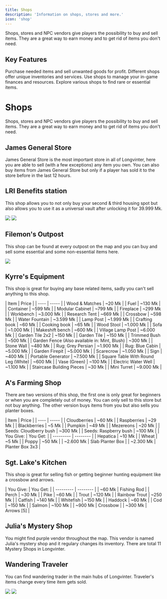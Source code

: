 ```yaml
---
title: Shops
description: 'Information on shops, stores and more.'
icon: 'shop'
---
```


Shops, stores and NPC vendors give players the possibility to buy and sell items. They are a great way to earn money and to get rid of items you don't need.

## Key Features

<CardGroup cols={2}>
  <Card title="Buy and Sell" icon="arrow-right-arrow-left">
    Purchase needed items and sell unwanted goods for profit.
  </Card>
  <Card title="Specialized Vendors" icon="store">
    Different shops offer unique inventories and services.
  </Card>
  <Card title="Economy Management" icon="coins">
    Use shops to manage your in-game finances and resources.
  </Card>
  <Card title="Item Discovery" icon="magnifying-glass">
    Explore various shops to find rare or essential items.
  </Card>
</CardGroup>

# Shops

Shops, stores and NPC vendors give players the possibility to buy and sell items. They are a great way to earn money and to get rid of items you don't need.

## James General Store

James General Store is the most important store in all of Longvinter, here you are able to sell (with a few exceptions) any item you own. You can also buy items from James General Store but only if a player has sold it to the store before in the last 12 hours.

## LRI Benefits station

This shop allows you to not only buy your second & third housing spot but also allows you to use it as a universal vault after unlocking it for 39.999 Mk.


<Accordion title="Listings & Universal Vault:">
<Tabs>
<Tab title="Shop's Inventory:">
<img
  style={{ borderRadius: '0.5rem' }}
  src="https://uo.uuvana.com/longvinter/assets/img/LRI.png"
/>
</Tab>


<Tab title="Universal Vault Preview">
<img
  style={{ borderRadius: '0.5rem' }}
  src="https://i.imgur.com/yqi7Gqv.png"
/>
</Tab>
</Tabs>
</Accordion>

## Filemon's Outpost

This shop can be found at every outpost on the map and you can buy and sell some essential and some non-essential items here.

<Accordion title="Shop's Inventory:">
<img
  style={{ borderRadius: '0.5rem' }}
  src="https://i.imgur.com/rMT4PNL.png"
/>
</Accordion>

## Kyrre's Equipment

This shop is great for buying any base related items, sadly you can't sell anything to this shop.

<Accordion title="Shop's Inventory:">
| Item | Price |
| ---- | ----- |
| Wood & Matches | ~20 Mk |
| Fuel | ~130 Mk |
| Container | ~599 Mk |
| Modular Cabinet | ~799 Mk |
| Fireplace | ~299 Mk |
| Workbench | ~3.000 Mk |
| Research Tent | ~669 Mk |
| Crossbow | ~598 Mk |
| Water Fountain | ~3.599 Mk |
| Lamp Post | ~1.999 Mk |
| Crafting book | ~60 Mk |
| Cooking book | ~65 Mk |
| Wood Stool | ~1.000 Mk |
| Sofa | ~1.000 Mk |
| Makeshift bench | ~600 Mk |
| Village Lamp Post | ~6.000 Mk |
| Garden Tile 2x2 | ~150 Mk |
| Garden Tile | ~150 Mk |
| Trimmed Bush | ~500 Mk |
| Garden Fence (Also available in: Mint, Blush) | ~300 Mk |
| Stone Wall | ~480 Mk |
| Rug: Grey Persian | ~1.900 Mk |
| Rug: Blue Cabin | ~5.000 Mk |
| Garden Firepit | ~5.000 Mk |
| Scarecrow | ~1.050 Mk |
| Sign | ~400 Mk |
| Portable Generator | ~7.500 Mk |
| Square Table With Round Leg (White) | ~600 Mk |
| Vase (Green) | ~100 Mk |
| Electric Water Well | ~1.100 Mk |
| Staircase Building Pieces | ~30 Mk |
| Mini Turret | ~9.000 Mk |

</Accordion>

## A's Farming Shop

There are two versions of this shop, the first one is only great for beginners or when you are completely out of money. You can only sell to this store but not buy anything. The other version buys items from you but also sells you planter boxes.

<Accordion title="Shop's Type:">
<Tabs>
<Tab title="Type A">
| Item | Price |
| ---- | ----- |
| Cloudberries | ~60 Mk |
| Raspberries | ~29 Mk |
| Blackberries | ~5 Mk |
| Pumpkin | ~49 Mk |
| Mezereons | ~20 Mk |
| Seeds: Cloudberry bush | ~300 Mk |
| Seeds: Raspberry bush | ~100 Mk |
</Tab>


<Tab title="Type B">
| You Give: | You Get: |
| --------- | -------- |
| Hepatica | ~10 Mk |
| Wheat | ~5 Mk |
| Poppy | ~50 Mk |
| ~2.600 Mk | Slab Planter Box |
| ~2.300 Mk | Planter Box 3x3 |
</Tab>
</Tabs>
</Accordion>

## Sgt. Lake's Kitchen
This shop is great for selling fish or getting beginner hunting equipment like a crossbow and arrows.

<Accordion title="Shop's Inventory:">
| You Give: | You Get: |
| --------- | -------- |
| ~60 Mk | Fishing Rod |
| Perch | ~30 Mk |
| Pike | ~60 Mk |
| Trout | ~120 Mk |
| Rainbow Trout | ~250 Mk |
| Catfish | ~140 Mk |
| Whitefish | ~150 Mk |
| Haddock | ~60 Mk |
| Cod | ~150 Mk |
| Salmon | ~100 Mk |
| ~900 Mk | Crossbow |
| ~300 Mk | Arrows [5] |
</Accordion>

## Julia's Mystery Shop

You might find purple vendor throughout the map. This vendor is named Julia's mystery shop and it regulary changes its inventory. There are total 11 Mystery Shops in Longvinter.


## Wandering Traveler

You can find wandering trader in the main hubs of Longvinter. Traveler's items change every time item gets sold.

<Accordion title="Example Listing & Universal Vault:">
<Tabs>
<Tab title="Shop's Example Inventory:">
<img
  style={{ borderRadius: '0.5rem' }}
  src="https://uo.uuvana.com/longvinter/assets/img/wanderingtrader.png?th=w&cache=i&_=1l28z&raster"
/>
</Tab>


<Tab title="Wandering Traveler Model">
<img
  style={{ borderRadius: '0.5rem' }}
  src="https://uo.uuvana.com/longvinter/assets/img/travelermodel.png?th=w&cache=i&_=1l28z&raster"
/>
</Tab>
</Tabs>
</Accordion>

